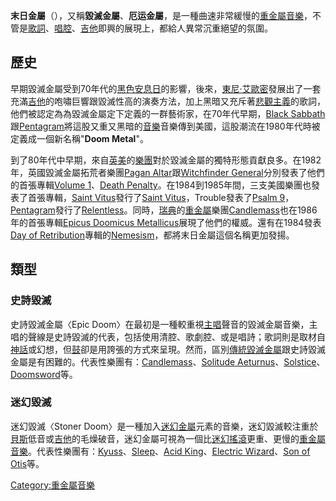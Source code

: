 {{unreferenced|time=2009-09-11T15:30:20+00:00}}
'''末日金屬'''（{{lang-en|Doom Metal}}），又稱'''毀滅金屬'''、'''厄运金屬'''，是一種曲速非常緩慢的[[重金屬音樂|重金屬音樂]]，不管是[[歌詞|歌詞]]、[[唱腔|唱腔]]、[[吉他|吉他]]即興的展現上，都給人異常沉重絕望的氛圍。

== 歷史 ==
早期毀滅金屬受到70年代的[[黑色安息日|黑色安息日]]的影響，後來，[[東尼·艾歐密|東尼·艾歐密]]發展出了一套充滿[[吉他|吉他]]的咆嘯巨響跟毀滅性高的演奏方法，加上黑暗又充斥著[[悲觀主義|悲觀主義]]的歌詞，他們被認定為為毀滅金屬定下定義的一群藝術家，在70年代早期，[[Black_Sabbath|Black Sabbath]]跟[[Pentagram|Pentagram]]將這股又重又黑暗的[[音樂|音樂]]音樂傳到美國，這股潮流在1980年代時被定義成一個新名稱"'''Doom Metal'''"。

到了80年代中早期，來自[[英國|英]][[美國|美]]的[[樂團|樂團]]對於毀滅金屬的獨特形態貢獻良多。在1982年，英國毀滅金屬拓荒者樂團[[Pagan_Altar|Pagan Altar]]跟[[Witchfinder_General|Witchfinder General]]分別發表了他們的首張專輯[[Volume_1|Volume 1]]、[[Death_Penalty|Death Penalty]]。在1984到1985年間，三支美國樂團也發表了首張專輯，[[Saint_Vitus|Saint Vitus]]發行了[[Saint_Vitus|Saint Vitus]]，Trouble發表了[[Psalm_9|Psalm 9]]，[[Pentagram|Pentagram]]發行了[[Relentless|Relentless]]。同時，[[瑞典|瑞典]]的[[重金屬音樂|重金屬]]樂團[[Candlemass|Candlemass]]也在1986年的首張專輯[[Epicus_Doomicus_Metallicus|Epicus Doomicus Metallicus]]展現了他們的權威。還有在1984發表[[Day_of_Retribution|Day of Retribution]]專輯的[[Nemesism|Nemesism]]，都將末日金屬這個名稱更加發揚。

== 類型 ==
=== 史詩毀滅 ===
史詩毀滅金屬〈Epic Doom〉在最初是一種較重視[[主唱|主唱]]聲音的毀滅金屬音樂，主唱的聲線是史詩毀滅的代表，包括使用清腔、歌劇腔、或是唱詩；歌詞則是取材自[[神話|神話]]或幻想，但[[鼓|鼓]]卻是用誇張的方式來呈現。然而，區別[[傳統毀滅金屬|傳統毀滅金屬]]跟史詩毀滅金屬是有困難的。代表性樂團有：[[Candlemass|Candlemass]]、[[Solitude_Aeturnus|Solitude Aeturnus]]、[[Solstice|Solstice]]、[[Doomsword|Doomsword]]等。

=== 迷幻毀滅 ===
迷幻毀滅〈Stoner Doom〉是一種加入[[迷幻金屬|迷幻金屬]]元素的音樂，迷幻毀滅較注重於[[電貝斯|貝斯]]低音或[[吉他|吉他]]的毛燥破音，迷幻金屬可視為一個比[[迷幻搖滾|迷幻搖滾]]更重、更慢的[[重金屬音樂|重金屬音樂]]。代表性樂團有：[[Kyuss|Kyuss]]、[[Sleep|Sleep]]、[[Acid_King|Acid King]]、[[Electric_Wizard|Electric Wizard]]、[[Son_of_Otis|Son of Otis]]等。

{{Heavymetal}}

[[Category:重金屬音樂|Category:重金屬音樂]]